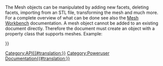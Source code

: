 <languages/>

{{VeryImportantMessage|(November 2018) This information may be incomplete and outdated. For the latest API, see the [https://freecad.org/api autogenerated API documentation].}}

The Mesh objects can be manipulated by adding new facets, deleting facets, importing from an STL file, transforming the mesh and much more. For a complete overview of what can be done see also the [[Mesh_Workbench|Mesh Workbench]] documentation. A mesh object cannot be added to an existing document directly. Therefore the document must create an object with a property class that supports meshes. Example:

{{Code|code=
m = Mesh.Mesh()
... # Manipulate the mesh
d = FreeCAD.activeDocument() # Get a reference to the actie document
f = d.addObject("Mesh::Feature", "Mesh") # Create a mesh feature
f.Mesh = m # Assign the mesh object to the internal property
d.recompute()
}}


{{APIFunction|addFacet|Facet|Adds a facet to the mesh| }}
{{APIFunction|addFacets|list|Adds a list of facets to the mesh| }}
{{APIFunction|addMesh|Mesh|Combines this mesh with another mesh.| }}
{{APIFunction|clear| |Clears the mesh| }}
{{APIFunction|coarsen| |Coarsens the mesh| }}
{{APIFunction|collapseEdge|Edge|Removes an edge and both facets that share this edge| }}
{{APIFunction|collapseFacet|Facet|Removes a facet| }}
{{APIFunction|collapseFacets|list|Removes a list of facets| }}
{{APIFunction|copy| |Creates a copy of this mesh|a Mesh object}}
{{APIFunction|countComponents| |Get the number of topological independent areas|an integer}}
{{APIFunction|countNonUniformOrientedFacets| |Get the number of wrong oriented facets|an integer}}
{{APIFunction|countSegments| |Get the number of segments which may also be 0|an integer}}
{{APIFunction|crossSections| |Get cross-sections of the mesh through several planes| }}
{{APIFunction|difference|Mesh|Difference of this and the given mesh object.| }}
{{APIFunction|fillupHoles| |Fillup holes| }}
{{APIFunction|fixDeformations| |Repair deformed facets| }}
{{APIFunction|fixDegenerations| |Remove degenerated facets| }}
{{APIFunction|fixIndices| |Repair any invalid indices| }}
{{APIFunction|fixSelfIntersections| |Repair self-intersections| }}
{{APIFunction|flipNormals| |Flip the mesh normals| }}
{{APIFunction|foraminate| |Get a list of facet indices and intersection points| }}
{{APIFunction|getPlanes| |Get all planes of the mesh as segment. In the worst case each triangle can be regarded as single plane if none of its neighbors is coplanar.| }}
{{APIFunction|getSegment|integer|Get a list of facet indices that describes a segment| }}
{{APIFunction|getSeparateComponents| |Returns a list containing the different components (separated areas) of the mesh as separate meshes|a list}}
{{APIFunction|harmonizeNormals| |Adjust wrong oriented facets| }}
{{APIFunction|hasNonManifolds| |Check if the mesh has non-manifolds|a boolean}}
{{APIFunction|hasNonUniformOrientedFacets| |Checks if the mesh has facets with inconsistent orientation| }}
{{APIFunction|hasSelfIntersections| |Check if the mesh intersects itself| }}
{{APIFunction|inner| |Get the part inside of the intersection| }}
{{APIFunction|insertVertex|Vertex|Inserts a vertex into a facet| }}
{{APIFunction|intersect|Mesh|Intersection of this and the given mesh object.| }}
{{APIFunction|isSolid| |Check if the mesh is a solid| }}
{{APIFunction|meshFromSegment| |Create a mesh from segment| }}
{{APIFunction|nearestFacetOnRay|tuple, tuple|Get the index and intersection point of the nearest facet to a ray. The first parameter is a tuple of three floats the base point of the ray, the second parameter is ut uple of three floats for the direction. The result is a dictionary with an index and the intersection point or an empty dictionary if there is no intersection.|a dictionary}}
{{APIFunction|offset|float|Move the point along their normals| }}
{{APIFunction|offsetSpecial|float|Move the point along their normals| }}
{{APIFunction|optimizeEdges| |Optimize the edges to get nicer facets| }}
{{APIFunction|optimizeTopology| |Optimize the edges to get nicer facets| }}
{{APIFunction|outer| |Get the part outside the intersection| }}
{{APIFunction|printInfo| |Get detailed information about the mesh| }}
{{APIFunction|read| |Read in a mesh object from file.| }}
{{APIFunction|refine| |Refine the mesh| }}
{{APIFunction|removeComponents|integer|Remove components with less or equal to number of given facets| }}
{{APIFunction|removeDuplicatedFacets| |Remove duplicated facets| }}
{{APIFunction|removeDuplicatedPoints| |Remove duplicated points| }}
{{APIFunction|removeFacets|list|Remove a list of facet indices from the mesh| }}
{{APIFunction|removeFoldsOnSurface| |Remove folds on surfaces| }}
{{APIFunction|removeNonManifolds| |Remove non-manifolds| }}
{{APIFunction|rotate| |Apply a rotation to the mesh| }}
{{APIFunction|setPoint|int, Vector|Sets the point at index.| }}
{{APIFunction|smooth| |Smooth the mesh| }}
{{APIFunction|snapVertex| |Insert a new facet at the border| }}
{{APIFunction|splitEdge| |Split edge| }}
{{APIFunction|splitEdges| |Split all edges| }}
{{APIFunction|splitFacet| |Split facet| }}
{{APIFunction|swapEdge| |Swap the common edge with the neighbor| }}
{{APIFunction|transform| |Apply a transformation to the mesh| }}
{{APIFunction|transformToEigen| |Transform the mesh to its eigenbase| }}
{{APIFunction|translate|Vector|Apply a translation to the mesh| }}
{{APIFunction|unite|Mesh|Union of this and the given mesh object.| }}
{{APIFunction|write|string|Write the mesh object into file.| }}
{{APIFunction|writeInventor| |Write the mesh in OpenInventor format to a string.|a string}}
{{APIProperty|Area|the area of the mesh object.}}
{{APIProperty|CountEdges|the number of vertices of the mesh object.}}
{{APIProperty|CountFacets|the number of facets of the mesh object.}}
{{APIProperty|CountPoints|the number of points of the mesh object.}}
{{APIProperty|Facets|A collection of facets; With this attribute it is possible to get access to the facets of the mesh: for f in mesh.Facets: print f. Facet.Points is a list of coordinate-tupels for the vertices. Facet.PointIndices is a list of indice for the vertices of the facet. WARNING! store Facets in a local variable as it is generated on the fly, each time it is accessed.}}
{{APIProperty|Points|A collection of the mesh points; With this attribute it is possible to get access to the points of the mesh: for p in mesh.Points: print p.x, p.y, p.z,p.Index.WARNING! store Points in a local variable as it is generated on the fly, each time it is accessed.}}
{{APIProperty|Topology|the points and face indices as tuple. Topology[0] is a list of all vertices. Each being a tuple of 3 coordinates. Topology[1] is a list of all polygons. Each being a list of vertex indice into Topology[0] WARNING! store Topology in a local variable as it is generated on the fly, each time it is accessed.}}
{{APIProperty|Volume|the volume of the mesh object.}}
{{APIProperty|BoundBox|the BoundBox of the object}}
{{APIProperty|Matrix|the current transformation of the object as matrix}}
{{APIProperty|Placement|the current transformation of the object as placement}}


{{Userdocnavi{{#translation:}}}}
[[Category:API{{#translation:}}]]
[[Category:Poweruser Documentation{{#translation:}}]]
{{clear}}